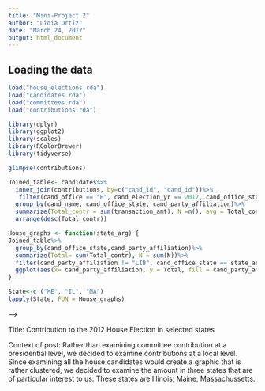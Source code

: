 ```yaml
---
title: "Mini-Project 2"
author: "Lidia Ortiz"
date: "March 24, 2017"
output: html_document
---
```



## Loading the data


```r
load("house_elections.rda")
load("candidates.rda")
load("committees.rda")
load("contributions.rda")
```

```r
library(dplyr)
library(ggplot2)
library(scales)
library(RColorBrewer)
library(tidyverse)
```

```r
glimpse(contributions)
```

```r
Joined_table<- candidates%>%
  inner_join(contributions, by=c("cand_id", "cand_id"))%>%
   filter(cand_office == "H", cand_election_yr == 2012, cand_office_state == c("ME", "MA", "IL"))%>%
  group_by(cand_name, cand_office_state, cand_party_affiliation)%>%
  summarize(Total_contr = sum(transaction_amt), N =n(), avg = Total_contr/N)%>%
  arrange(desc(Total_contr))
```


```r
House_graphs <- function(state_arg) {
Joined_table%>%
  group_by(cand_office_state,cand_party_affiliation)%>%
  summarize(Total= sum(Total_contr), N = sum(N))%>%
  filter(cand_party_affiliation != "LIB", cand_office_state == state_arg)%>%
  ggplot(aes(x= cand_party_affiliation, y = Total, fill = cand_party_affiliation)) + geom_bar(stat = "identity")+geom_text(aes(label=N), vjust=1.5, colour="black") +ggtitle(state_arg)
}
```

```r
State<-c ("ME", "IL", "MA")
lapply(State, FUN = House_graphs)
```


--> 

  Title: Contribution to the 2012 House Election in selected states 
  
  Context of post: Rather than examining committee contribution at a presidential level, we decided to examine contributions at a local level. Since examining all the house candidates would create a graphic that is rather clustered, we decided to examine the amount in three states that are of particular interest to us. These states are Illinois, Maine, Massachussetts.
  
 